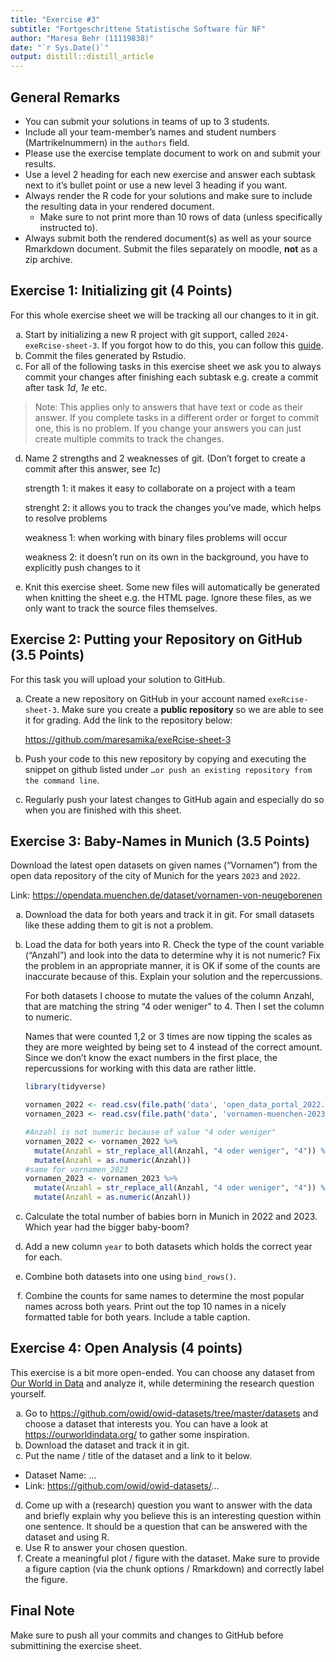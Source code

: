 ```yaml
---
title: "Exercise #3"
subtitle: "Fortgeschrittene Statistische Software für NF"
author: "Maresa Behr (11119838)"
date: "`r Sys.Date()`"
output: distill::distill_article
---
```


## General Remarks

-   You can submit your solutions in teams of up to 3 students.
-   Include all your team-member's names and student numbers (Martrikelnummern) in the `authors` field.
-   Please use the exercise template document to work on and submit your results.
-   Use a level 2 heading for each new exercise and answer each subtask next to it's bullet point or use a new level 3 heading if you want.
-   Always render the R code for your solutions and make sure to include the resulting data in your rendered document.
    -   Make sure to not print more than 10 rows of data (unless specifically instructed to).
-   Always submit both the rendered document(s) as well as your source Rmarkdown document. Submit the files separately on moodle, **not** as a zip archive.

## Exercise 1: Initializing git (4 Points)

For this whole exercise sheet we will be tracking all our changes to it in git.

a)  Start by initializing a new R project with git support, called `2024-exeRcise-sheet-3`. If you forgot how to do this, you can follow this [guide](https://malikaihle.github.io/Introduction-RStudio-Git-GitHub/rstudio_project.html).
b)  Commit the files generated by Rstudio.
c)  For all of the following tasks in this exercise sheet we ask you to always commit your changes after finishing each subtask e.g. create a commit after task *1d*, *1e* etc.

> Note: This applies only to answers that have text or code as their answer. If you complete tasks in a different order or forget to commit one, this is no problem. If you change your answers you can just create multiple commits to track the changes.

d)  Name 2 strengths and 2 weaknesses of git. (Don't forget to create a commit after this answer, see *1c*)

    strength 1: it makes it easy to collaborate on a project with a team

    strenght 2: it allows you to track the changes you've made, which helps to resolve problems

    weakness 1: when working with binary files problems will occur

    weakness 2: it doesn't run on its own in the background, you have to explicitly push changes to it

e)  Knit this exercise sheet. Some new files will automatically be generated when knitting the sheet e.g. the HTML page. Ignore these files, as we only want to track the source files themselves.

## Exercise 2: Putting your Repository on GitHub (3.5 Points)

For this task you will upload your solution to GitHub.

a)  Create a new repository on GitHub in your account named `exeRcise-sheet-3`. Make sure you create a **public repository** so we are able to see it for grading. Add the link to the repository below:

    <https://github.com/maresamika/exeRcise-sheet-3>

b)  Push your code to this new repository by copying and executing the snippet on github listed under `…or push an existing repository from the command line`.

c)  Regularly push your latest changes to GitHub again and especially do so when you are finished with this sheet.

## Exercise 3: Baby-Names in Munich (3.5 Points)

Download the latest open datasets on given names ("Vornamen") from the open data repository of the city of Munich for the years `2023` and `2022`.

Link: <https://opendata.muenchen.de/dataset/vornamen-von-neugeborenen>

a)  Download the data for both years and track it in git. For small datasets like these adding them to git is not a problem.

b)  Load the data for both years into R. Check the type of the count variable ("Anzahl") and look into the data to determine why it is not numeric? Fix the problem in an appropriate manner, it is OK if some of the counts are inaccurate because of this. Explain your solution and the repercussions.

    For both datasets I choose to mutate the values of the column Anzahl, that are matching the string "4 oder weniger" to 4. Then I set the column to numeric.

    Names that were counted 1,2 or 3 times are now tipping the scales as they are more weighted by being set to 4 instead of the correct amount. Since we don't know the exact numbers in the first place, the repercussions for working with this data are rather little.

    ```r
    library(tidyverse)

    vornamen_2022 <- read.csv(file.path('data', 'open_data_portal_2022.csv'))
    vornamen_2023 <- read.csv(file.path('data', 'vornamen-muenchen-2023.csv'))

    #Anzahl is not numeric because of value "4 oder weniger"
    vornamen_2022 <- vornamen_2022 %>% 
      mutate(Anzahl = str_replace_all(Anzahl, "4 oder weniger", "4")) %>% 
      mutate(Anzahl = as.numeric(Anzahl))
    #same for vornamen_2023
    vornamen_2023 <- vornamen_2023 %>% 
      mutate(Anzahl = str_replace_all(Anzahl, "4 oder weniger", "4")) %>% 
      mutate(Anzahl = as.numeric(Anzahl))


    ```

c)  Calculate the total number of babies born in Munich in 2022 and 2023. Which year had the bigger baby-boom?

d)  Add a new column `year` to both datasets which holds the correct year for each.

e)  Combine both datasets into one using `bind_rows()`.

f)  Combine the counts for same names to determine the most popular names across both years. Print out the top 10 names in a nicely formatted table for both years. Include a table caption.

## Exercise 4: Open Analysis (4 points)

This exercise is a bit more open-ended. You can choose any dataset from [Our World in Data](https://ourworldindata.org/) and analyze it, while determining the research question yourself.

a)  Go to <https://github.com/owid/owid-datasets/tree/master/datasets> and choose a dataset that interests you. You can have a look at <https://ourworldindata.org/> to gather some inspiration.
b)  Download the dataset and track it in git.
c)  Put the name / title of the dataset and a link to it below.

-   Dataset Name: ...
-   Link: <https://github.com/owid/owid-datasets/>...

d)  Come up with a (research) question you want to answer with the data and briefly explain why you believe this is an interesting question within one sentence. It should be a question that can be answered with the dataset and using R.
e)  Use R to answer your chosen question.
f)  Create a meaningful plot / figure with the dataset. Make sure to provide a figure caption (via the chunk options / Rmarkdown) and correctly label the figure.

## Final Note

Make sure to push all your commits and changes to GitHub before submittining the exercise sheet.
